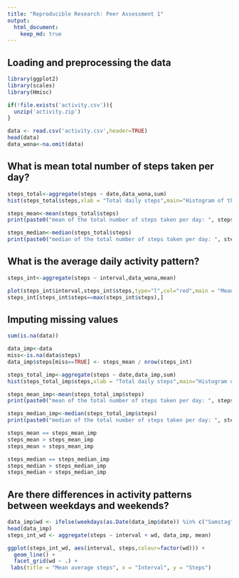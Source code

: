 ```yaml
---
title: "Reproducible Research: Peer Assessment 1"
output: 
  html_document:
    keep_md: true
---
```



## Loading and preprocessing the data
```r
library(ggplot2)
library(scales)
library(Hmisc)

if(!file.exists('activity.csv')){
  unzip('activity.zip')
}

data <- read.csv('activity.csv',header=TRUE)
head(data)
data_wona<-na.omit(data)
```

## What is mean total number of steps taken per day?
```r
steps_total<-aggregate(steps ~ date,data_wona,sum)
hist(steps_total$steps,xlab = "Total daily steps",main="Histogram of the total number of steps taken each day", breaks = 20, col="lightsteelblue")

steps_mean<-mean(steps_total$steps)
print(paste0("mean of the total number of steps taken per day: ", steps_mean))

steps_median<-median(steps_total$steps)
print(paste0("median of the total number of steps taken per day: ", steps_median))
```
## What is the average daily activity pattern?
```r
steps_int<-aggregate(steps ~ interval,data_wona,mean)

plot(steps_int$interval,steps_int$steps,type="l",col="red",main = "Mean average steps", xlab = "Interval", ylab = "Steps")
steps_int[steps_int$steps==max(steps_int$steps),]
```

## Imputing missing values
```r

sum(is.na(data))

data_imp<-data
miss<-is.na(data$steps)
data_imp$steps[miss==TRUE] <- steps_mean / nrow(steps_int)

steps_total_imp<-aggregate(steps ~ date,data_imp,sum)
hist(steps_total_imp$steps,xlab = "Total daily steps",main="Histogram of the total number of steps taken each day", breaks = 20, col="blue")

steps_mean_imp<-mean(steps_total_imp$steps)
print(paste0("mean of the total number of steps taken per day: ", steps_mean_imp))

steps_median_imp<-median(steps_total_imp$steps)
print(paste0("median of the total number of steps taken per day: ", steps_median_imp))

steps_mean == steps_mean_imp
steps_mean > steps_mean_imp
steps_mean < steps_mean_imp

steps_median == steps_median_imp
steps_median > steps_median_imp
steps_median < steps_median_imp
```

## Are there differences in activity patterns between weekdays and weekends?
```r
data_imp$wd <- ifelse(weekdays(as.Date(data_imp$date)) %in% c("Samstag","Sonntag"), "weekend", "weekday")
head(data_imp)
steps_int_wd <- aggregate(steps ~ interval + wd, data_imp, mean)

ggplot(steps_int_wd, aes(interval, steps,colour=factor(wd))) + 
  geom_line() + 
  facet_grid(wd ~ .) +
 labs(title = "Mean average steps", x = "Interval", y = "Steps")
  

```

